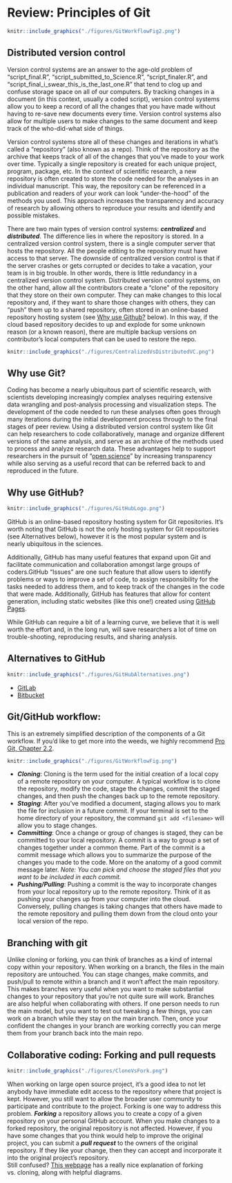 # Review: Principles of Git {#git-review}

```r

knitr::include_graphics("./figures/GitWorkflowFig2.png")
```

## Distributed version control

Version control systems are an answer to the age-old problem of "script_final.R", "script_submitted_to_Science.R", "script_finaler.R", and "script_final_i_swear_this_is_the_last_one.R" that tend to clog up and confuse storage space on all of our computers. By tracking changes in a document (in this context, usually a coded script), version control systems allow you to keep a record of all the changes that you have made without having to re-save new documents every time. Version control systems also allow for multiple users to make changes to the same document and keep track of the who-did-what side of things. 

Version control systems store all of these changes and iterations in what's called a "repository" (also known as a repo). Think of the repository as the archive that keeps track of all of the changes that you've made to your work over time. Typically a single repository is created for each unique project, program, package, etc. In the context of scientific research, a new repository is often created to store the code needed for the analyses in an individual manuscript. This way, the repository can be referenced in a publication and readers of your work can look "under-the-hood" of the methods you used. This approach increases the transparency and accuracy of research by allowing others to reproduce your results and identify and possible mistakes. 

There are two main types of version control systems: ***centralized*** and ***distributed***. The difference lies in where the repository is stored. In a centralized version control system, there is a single computer server that hosts the repository. All the people editing to the repository must have access to that server. The downside of centralized version control is that if the server crashes or gets corrupted or decides to take a vacation, your team is in big trouble. In other words, there is little redundancy in a centralized version control system. Distributed version control systems, on the other hand, allow all the contributors create a "clone" of the repository that they store on their own computer. They can make changes to this local repository and, if they want to share those changes with others, they can "push" them up to a shared repository, often stored in an online-based repository hosting system (see [Why use Github?] below). In this way, if the cloud based repository decides to up and explode for some unknown reason (or a known reason), there are multiple backup versions on contributor's local computers that can be used to restore the repo. 
```r

knitr::include_graphics("./figures/CentralizedVsDistributedVC.png")
```

## Why use Git? 

Coding has become a nearly ubiquitous part of scientific research, with scientists developing increasingly complex analyses requiring extensive data wrangling and post-analysis processing and visualization steps. The development of the code needed to run these analyses often goes through many iterations during the initial development process through to the final stages of peer review. Using a distributed version control system like Git can help researchers to code collaboratively, manage and organize different versions of the same analysis, and serve as an archive of the methods used to process and analyze research data. These advantages help to support researchers in the pursuit of "[open science](https://www.cos.io/open-science)" by increasing transparency while also serving as a useful record that can be referred back to and reproduced in the future. 

## Why use GitHub?  

```r

knitr::include_graphics("./figures/GitHubLogo.png")
```

GitHub is an online-based repository hosting system for Git repositories. It's worth noting that GitHub is not the only hosting system for Git repositories (see Alternatives below), however it is the most popular system and is nearly ubiquitous in the sciences. 

Additionally, GitHub has many useful features that expand upon Git and facilitate communication and collaboration amongst large groups of coders.GitHub "Issues" are one such feature that allow users to identify problems or ways to improve a set of code, to assign responsibility for the tasks needed to address them, and to keep track of the changes in the code that were made. Additionally, GitHub has features that allow for content generation, including static websites (like this one!) created using [GitHub Pages](https://pages.github.com/).  

While GitHub can require a bit of a learning curve, we believe that it is well worth the effort and, in the long run, will save researchers a lot of time on trouble-shooting, reproducing results, and sharing analysis. 

## Alternatives to GitHub

```r

knitr::include_graphics("./figures/GitHubAlternatives.png")
```

* [GitLab](https://about.gitlab.com/)
* [Bitbucket](https://bitbucket.org/product)

##  Git/GitHub workflow: 
This is an extremely simplified description of the components of a Git workflow. If you'd like to get more into the weeds, we highly recommend [Pro Git, Chapter 2.2](https://git-scm.com/book/en/v2/Git-Basics-Recording-Changes-to-the-Repository). 

```r

knitr::include_graphics("./figures/GitWorkflowFig.png")
```

* ***Cloning***: Cloning is the term used for the initial creation of a local copy of a remote repository on your computer. A typical workflow is to clone the repository, modify the code, stage the changes, commit the staged changes, and then push the changes back up to the remote repository. 
* ***Staging***: After you've modified a document, staging allows you to mark the file for inclusion in a future commit. If your terminal is set to the home directory of your repository, the command ````git add <filename>```` will allow you to stage changes. 
* ***Committing***: Once a change or group of changes is staged, they can be committed to your local repository. A commit is a way to group a set of changes together under a common theme. Part of the commit is a commit message which allows you to summarize the purpose of the changes you made to the code. More on the anatomy of a good commit message later. *Note: You can pick and choose the staged files that you want to be included in each commit.* 
* ***Pushing/Pulling***: Pushing a commit is the way to incorporate changes from your local repository up to the remote repository. Think of it as pushing your changes up from your computer into the cloud. Conversely, pulling changes is taking changes that others have made to the remote repository and pulling them down from the cloud onto your local version of the repo. 

## Branching with git

Unlike cloning or forking, you can think of branches as a kind of internal copy within your repository. When working on a branch, the files in the main repository are untouched. You can stage changes, make commits, and push/pull to remote within a branch and it won't affect the main repository. This makes branches very useful when you want to make substantial changes to your repository that you're not quite sure will work. Branches are also helpful when collaborating with others. If one person needs to run the main model, but you want to test out tweaking a few things, you can work on a branch while they stay on the main branch. Then, once your confident the changes in your branch are working correctly you can merge them from your branch back into the main repo. 

## Collaborative coding: Forking and pull requests 
```r

knitr::include_graphics("./figures/CloneVsFork.png")
```

When working on large open source project, it's a good idea to not let anybody have immediate edit access to the repository where that project is kept. However, you still want to allow the broader user community to participate and contribute to the project. Forking is one way to address this problem. ***Forking*** a repository allows you to create a copy of a given repository on your personal GitHub account. When you make changes to a forked repository, the original repository is not affected. However, if you have some changes that you think would help to improve the original project, you can submit a ***pull request*** to the owners of the original repository. If they like your change, then they can accept and incorporate it into the original project's repository.  
Still confused? [This webpage](https://toolsqa.com/git/difference-between-git-clone-and-git-fork/) has a really nice explanation of forking vs. cloning, along with helpful diagrams. 

